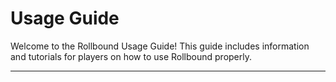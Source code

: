 
# Usage Guide

Welcome to the Rollbound Usage Guide! This guide includes information and tutorials for players
on how to use Rollbound properly.

---

<DocCardList items={useCurrentSidebarCategory().items} />
